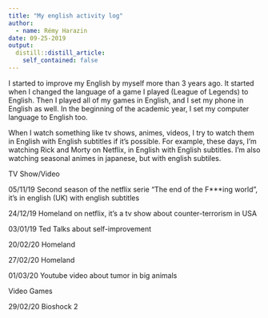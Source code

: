 ```yaml
---
title: "My english activity log"
author:
  - name: Rémy Harazin
date: 09-25-2019
output:
  distill::distill_article:
    self_contained: false
---
```


I started to improve my English by myself more than 3 years ago.
It started when I changed the language of a game I played (League of Legends) to English.
Then I played all of my games in English, and I set my phone in English as well.
In the beginning of the academic year, I set my computer language to English too.

When I watch something like tv shows, animes, videos, I try to watch them in English with English subtitles if it's possible.
For example, these days, I'm watching Rick and Morty on Netflix, in English with English subtitles.
I'm also watching seasonal animes in japanese, but with english subtiles.

TV Show/Video

05/11/19 Second season of the netflix serie "The end of the F***ing world", it's in english (UK) with english subtitles

24/12/19 Homeland on netflix, it's a tv show about counter-terrorism in USA

03/01/19 Ted Talks about self-improvement

20/02/20 Homeland

27/02/20 Homeland

01/03/20 Youtube video about tumor in big animals

Video Games 

29/02/20 Bioshock 2 


